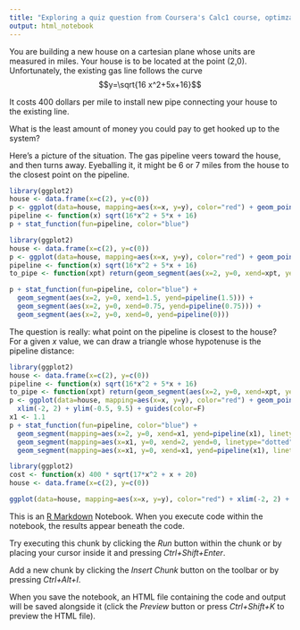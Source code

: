 ```yaml
---
title: "Exploring a quiz question from Coursera's Calc1 course, optimzation chapter"
output: html_notebook
---
```


You are building a new house on a cartesian plane whose units are measured in miles. Your house is to be located at the point (2,0). Unfortunately, the existing gas line follows the curve $$y=\sqrt{16 x^2+5x+16}$$

It costs 400 dollars per mile to install new pipe connecting your house to the existing line.

What is the least amount of money you could pay to get hooked up to the system?

Here's a picture of the situation. The gas pipeline veers toward the house, and then turns away. Eyeballing it, it might be 6 or 7 miles from the house to the closest point on the pipeline.

```r
library(ggplot2)
house <- data.frame(x=c(2), y=c(0))
p <- ggplot(data=house, mapping=aes(x=x, y=y), color="red") + geom_point(aes(col="red")) + xlim(-5, 5) + ylim(-0.5, 10) + guides(color=F) + coord_fixed()
pipeline <- function(x) sqrt(16*x^2 + 5*x + 16)
p + stat_function(fun=pipeline, color="blue")

```

```r
library(ggplot2)
house <- data.frame(x=c(2), y=c(0))
p <- ggplot(data=house, mapping=aes(x=x, y=y), color="red") + geom_point(aes(col="red")) + xlim(-5, 5) + ylim(-0.5, 10) + guides(color=F) + coord_fixed()
pipeline <- function(x) sqrt(16*x^2 + 5*x + 16)
to_pipe <- function(xpt) return(geom_segment(aes(x=2, y=0, xend=xpt, yend=pipeline(xpt))))

p + stat_function(fun=pipeline, color="blue") +
  geom_segment(aes(x=2, y=0, xend=1.5, yend=pipeline(1.5))) +
  geom_segment(aes(x=2, y=0, xend=0.75, yend=pipeline(0.75))) +
  geom_segment(aes(x=2, y=0, xend=0, yend=pipeline(0)))
```

The question is really: what point on the pipeline is closest to the house? For a given $x$ value, we can draw a triangle whose hypotenuse is the pipeline distance:

```r
library(ggplot2)
house <- data.frame(x=c(2), y=c(0))
pipeline <- function(x) sqrt(16*x^2 + 5*x + 16)
to_pipe <- function(xpt) return(geom_segment(aes(x=2, y=0, xend=xpt, yend=pipeline(xpt))))
p <- ggplot(data=house, mapping=aes(x=x, y=y), color="red") + geom_point(aes(col="red")) +
  xlim(-2, 2) + ylim(-0.5, 9.5) + guides(color=F)
x1 <- 1.1
p + stat_function(fun=pipeline, color="blue") +
  geom_segment(mapping=aes(x=2, y=0, xend=x1, yend=pipeline(x1), linetype="solid")) +
  geom_segment(mapping=aes(x=x1, y=0, xend=2, yend=0, linetype="dotted")) +
  geom_segment(mapping=aes(x=x1, y=0, xend=x1, yend=pipeline(x1), linetype="solid"))
```

```r
library(ggplot2)
cost <- function(x) 400 * sqrt(17*x^2 + x + 20)
house <- data.frame(x=c(2), y=c(0))

ggplot(data=house, mapping=aes(x=x, y=y), color="red") + xlim(-2, 2) + ylim(-1000, 5000) + stat_function(fun=cost, color="black")
```

This is an [R Markdown](http://rmarkdown.rstudio.com) Notebook. When you execute code within the notebook, the results appear beneath the code. 

Try executing this chunk by clicking the *Run* button within the chunk or by placing your cursor inside it and pressing *Ctrl+Shift+Enter*. 

Add a new chunk by clicking the *Insert Chunk* button on the toolbar or by pressing *Ctrl+Alt+I*.

When you save the notebook, an HTML file containing the code and output will be saved alongside it (click the *Preview* button or press *Ctrl+Shift+K* to preview the HTML file).
